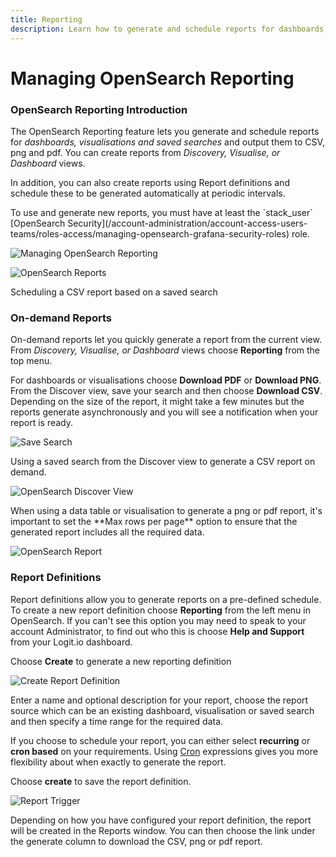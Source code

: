 ```yaml
---
title: Reporting
description: Learn how to generate and schedule reports for dashboards, visualisations and saved searches and output to csv, png and pdf
---
```


# Managing OpenSearch Reporting

### OpenSearch Reporting Introduction
The OpenSearch Reporting feature lets you generate and schedule reports 
for *dashboards, visualisations and saved searches* and output them to 
CSV, png and pdf. You can create reports from *Discovery, Visualise, or Dashboard* views.

In addition, you can also create reports using Report definitions and 
schedule these to be generated automatically at periodic intervals.

<Callout type="info">
  To use and generate new reports, you must have at least the 
  `stack_user` [OpenSearch Security](/account-administration/account-access-users-teams/roles-access/managing-opensearch-grafana-security-roles) role.
</Callout>

![Managing OpenSearch Reporting](@/images/help/log-management/storage/managing-opensearch-reporting.png)

![OpenSearch Reports](@/images/help/log-management/storage/opensearch-reports.png)

Scheduling a CSV report based on a saved search

### On-demand Reports
On-demand reports let you quickly generate a report from the current view. 
From  *Discovery, Visualise, or Dashboard* views choose **Reporting** from the top menu.

For dashboards or visualisations choose **Download PDF** or **Download PNG**. 
From the Discover view, save your search and then choose **Download CSV**. 
Depending on the size of the report, it might take a few minutes but the reports 
generate asynchronously and you will see a notification when your report is ready.

![Save Search](@/images/help/log-management/storage/save-search.png)

Using a saved search from the Discover view to generate a CSV report on demand.

![OpenSearch Discover View](@/images/help/log-management/storage/opensearch-discover-view.png)

<Callout type="info">
  When using a data table or visualisation to generate a png or pdf report, 
  it's important to set the **Max rows per page** option to ensure that the generated 
  report includes all the required data.
</Callout>

![OpenSearch Report](@/images/help/log-management/storage/opensearch-report.png)

### Report Definitions
Report definitions allow you to generate reports on a pre-defined schedule. 
To create a new report definition choose **Reporting** from the left menu in OpenSearch. 
If you can't see this option you may need to speak to your account Administrator, 
to find out who this is choose **Help and Support** from your Logit.io dashboard. 

Choose **Create** to generate a new reporting definition

![Create Report Definition](@/images/help/log-management/storage/create-report-definition.png)

Enter a name and optional description for your report, choose the report source 
which can be an existing dashboard, visualisation or saved search and then 
specify a time range for the required data.

If you choose to schedule your report, you can either select **recurring** 
or **cron based** on your requirements. 
Using [Cron](https://opendistro.github.io/for-elasticsearch-docs/docs/alerting/cron/) expressions 
gives you more flexibility about when exactly to generate the report.

Choose **create** to save the report definition.

![Report Trigger](@/images/help/log-management/storage/report-trigger.png)

Depending on how you have configured your report definition, the report will be created in the Reports window. 
You can then choose the link under the generate column to download the CSV, png or pdf report.